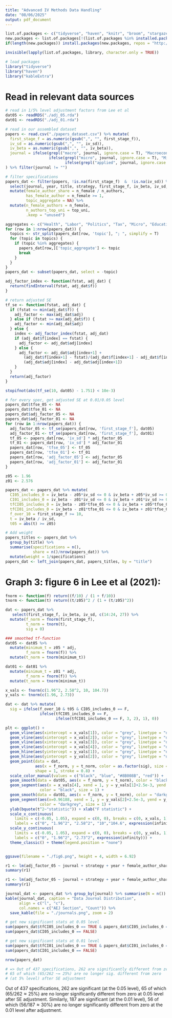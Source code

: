 ```yaml
---
title: "Advanced IV Methods Data Handling"
date: "08/06/2025"
output: pdf_document
---
```


```r
list.of.packages <- c("tidyverse", "haven", "knitr", "broom", "stargazer", "weights")
new.packages <- list.of.packages[!(list.of.packages %in% installed.packages()[,"Package"])]
if(length(new.packages)) install.packages(new.packages, repos = "http://cran.us.r-project.org")

invisible(lapply(list.of.packages, library, character.only = TRUE))

# load packages
library("tidyverse")
library("haven")
library("kableExtra")
```

# Read in relevant data sources

```r
# read in 1/5% level adjustment factors from Lee et al
dat05 <- readRDS("./adj_05.rda")
dat01 <- readRDS("./adj_01.rda")

# read in our assembled dataset
papers <- read.csv("./papers_dataset.csv") %>% mutate(
  first_stage_f = as.numeric(gsub(",", "", first_stage_f)),
  iv_sd = as.numeric(gsub(",", "", iv_sd)),
  iv_beta = as.numeric(gsub(",", "", iv_beta)),
  journal = ifelse(grepl("macro", journal, ignore.case = T), "Macroeconomics",
                   ifelse(grepl("micro", journal, ignore.case = T), "Microeconomics",
                          ifelse(grepl("applied", journal, ignore.case = T), "Applied Economics", "Economic Policy")))
) %>% filter(journal != "")

# filter specifications 
papers_dat <- filter(papers, !is.na(first_stage_f)  &  !is.na(iv_sd)) %>%
  select(journal, year, title, strategy, first_stage_f, iv_beta, iv_sd, n_authors, n_female, top_uni, topic) %>%
  mutate(female_author_share = n_female / n_authors,
         has_female_author = n_female >= 1,
         topic_aggregate = NA) %>%
  mutate(n_female_authors = n_female, 
         n_authors_top_uni = top_uni,
         .keep = "unused") 

aggregates <- c("Health", "Labor", "Politics", "Tax", "Micro", "Education", "Law", "Macro")
for (row in 1:nrow(papers_dat)) {
  topics <- str_split(papers_dat[row, 'topic'], "; ", simplify = T)
  for (topic in topics) {
    if (topic %in% aggregates) {
      papers_dat[row,]['topic_aggregate'] <- topic
      break
    }
  }
}
papers_dat <- subset(papers_dat, select = -topic)
```

```r
adj_factor_index <- function(fstat, adj_dat) {
  return(findInterval(fstat, adj_dat$f))
}

# return adjusted SE
tf_se <- function(fstat, adj_dat) {
  if (fstat <= min(adj_dat$f)) {
    adj_factor <- max(adj_dat$adj)
  } else if (fstat >= max(adj_dat$f)) {
    adj_factor <- min(adj_dat$adj)
  } else {
    index <- adj_factor_index(fstat, adj_dat)
    if (adj_dat$f[index] == fstat) {
      adj_factor <- adj_dat$adj[index]
    } else {
      adj_factor <- adj_dat$adj[index+1] + 
        (adj_dat$f[index+1] - fstat)/(adj_dat$f[index+1] - adj_dat$f[index]) *
        (adj_dat$adj[index] - adj_dat$adj[index+1])
    }
  }
  return(adj_factor)
}

stopifnot(abs(tf_se(10, dat05) - 1.751) < 10e-3)
```

```r
# for every spec, get adjusted SE at 0.01/0.05 level
papers_dat$tfse_05 <- NA
papers_dat$tfse_01 <- NA
papers_dat$adj_factor_05 <- NA
papers_dat$adj_factor_01 <- NA
for (row in 1:nrow(papers_dat)) {
  adj_factor_05 <- tf_se(papers_dat[row, 'first_stage_f'], dat05)
  adj_factor_01 <- tf_se(papers_dat[row, 'first_stage_f'], dat01)
  tf_05 <- papers_dat[row, 'iv_sd'] * adj_factor_05
  tf_01 <- papers_dat[row, 'iv_sd'] * adj_factor_01
  papers_dat[row, 'tfse_05'] <- tf_05
  papers_dat[row, 'tfse_01'] <- tf_01
  papers_dat[row, 'adj_factor_05'] <- adj_factor_05
  papers_dat[row, 'adj_factor_01'] <- adj_factor_01
}
```

```r
z05 <- 1.96
z01 <- 2.576

papers_dat <- papers_dat %>% mutate(
  CI05_includes_0 = iv_beta - z05*iv_sd <= 0 & iv_beta + z05*iv_sd >= 0,
  CI01_includes_0 = iv_beta - z01*iv_sd <= 0 & iv_beta + z01*iv_sd >= 0,
  tfCI05_includes_0 = iv_beta - z05*tfse_05 <= 0 & iv_beta + z05*tfse_05 >= 0,
  tfCI01_includes_0 = iv_beta - z01*tfse_01 <= 0 & iv_beta + z01*tfse_01 >= 0,
  f_over_10 = first_stage_f >= 10,
  t = iv_beta / iv_sd,
  t05 = abs(t) >= z05)

# Add weight
papers_titles <- papers_dat %>% 
  group_by(title) %>% 
  summarise(specifications = n(),
            share = n()/nrow(papers_dat)) %>% 
  mutate(weight = 1/specifications)
papers_dat <- left_join(papers_dat, papers_titles, by = "title")
```


# Graph 3: figure 6 in Lee et al (2021):

```r
fnorm <- function(f) return((f/10) / (1 + f/10))
tnorm <- function(t) return((t/z05)^2 / (1 + (t/z05)^2))

dat <- papers_dat %>% 
   select(first_stage_f, iv_beta, iv_sd, c(14:24, 27)) %>%
  mutate(f_norm = fnorm(first_stage_f),
         t_norm = tnorm(t),
         sig = 0)

### smoothed tf-function
dat05 <- dat05 %>%
  mutate(minimum_t = z05 * adj,
         f_norm = fnorm(f)) %>%
  mutate(t_norm = tnorm(minimum_t))

dat01 <- dat01 %>%
  mutate(minimum_t = z01 * adj, 
         f_norm = fnorm(f)) %>%
  mutate(t_norm = tnorm(minimum_t))

x_vals <- fnorm(c(1.96^2, 2.58^2, 10, 104.7))
y_vals <- tnorm(c(1.96, 2.73))

dat <- dat %>% mutate(
  sig = ifelse(f_over_10 & t05 & CI05_includes_0 == F,
               ifelse(tfCI05_includes_0 == F, 
                      ifelse(tfCI01_includes_0 == F, 3, 2), 1), 0))

plt <- ggplot() +
  geom_vline(aes(xintercept = x_vals[1]), color = "grey", linetype = "dashed") + 
  geom_vline(aes(xintercept = x_vals[2]), color = "grey", linetype = "dashed") + 
  geom_vline(aes(xintercept = x_vals[3]), color = "grey", linetype = "dashed") + 
  geom_vline(aes(xintercept = x_vals[4]), color = "grey", linetype = "dashed") +
  geom_hline(aes(yintercept = y_vals[1]), color = "grey", linetype = "dashed") + 
  geom_hline(aes(yintercept = y_vals[2]), color = "grey", linetype = "dashed") + 
  geom_point(data = dat, 
             aes(x = f_norm, y = t_norm, color = as.factor(sig), size = weight), 
             shape = 1, stroke = 0.8) + 
  scale_color_manual(values = c("black", "blue", "#8B008B", "red")) +
  geom_smooth(data = dat05, aes(x = f_norm, y = t_norm), color = "black") +
  geom_segment(aes(x = x_vals[4], xend = 1, y = y_vals[1]+2.5e-3, yend = y_vals[1]+2.5e-3), 
               color = "black", size = 1) +
  geom_smooth(data = dat01, aes(x = f_norm, y = t_norm), color = "darkgrey") +
  geom_segment(aes(x=0.96188, xend = 1, y = y_vals[2]+2.5e-3, yend = y_vals[2]+2.5e-3), 
               color = "darkgrey", size = 1) +
  ylab(bquote(t^2~"statistic")) + xlab("F statistic") + 
  scale_x_continuous(
    limits = c(-0.05, 1.05), expand = c(0, 0), breaks = c(0, x_vals, 1),  
    labels = c("0", "1.96^2", "2.58^2", "10","104.6", expression(infinity)))  +
  scale_y_continuous(
    limits = c(-0.05, 1.05), expand = c(0, 0), breaks = c(0, y_vals, 1), 
    labels = c("0", "1.96^2", "2.73^2", expression(infinity))) + 
  theme_classic() + theme(legend.position = "none")


ggsave(filename = "./fig6.png", height = 4, width = 6.92)
```

```r
r1 <- lm(adj_factor_05 ~ journal + strategy + year + female_author_share + has_female_author + topic_aggregate, data = papers_dat)
summary(r1)

r1 <- lm(adj_factor_05 ~ journal + strategy + year + female_author_share + has_female_author + topic_aggregate, data = papers_dat)
summary(r1)
```

```r
journal_dat <- papers_dat %>% group_by(journal) %>% summarise(N = n())
kable(journal_dat, caption = "Data Journal Distribution", 
      align = c("l", "c"), 
      col.names = c("AEJ Section", "Count")) %>%
  save_kable(file = "./journals.png", zoom = 2)
```

```r
# get new significant stats at 0.05 level
sum(papers_dat$tfCI05_includes_0 == TRUE & papers_dat$CI05_includes_0 == FALSE)
sum(papers_dat$CI05_includes_0 == FALSE)

# get new significant stats at 0.01 level
sum(papers_dat$tfCI01_includes_0 == TRUE & papers_dat$CI01_includes_0 == FALSE)
sum(papers_dat$CI01_includes_0 == FALSE)

nrow(papers_dat)

# => Out of 437 specifications, 262 are significantly different from zero
# 65 of which (65/262 ~= 25%) are no longer sig. different from zero
# (at 5% level) after SE adjustment
```

Out of 437 specifications, 262 are significant (at the 0.05 level), 65 of which ($65/262 \approx 25\%$) are no longer significantly different from zero at 0.05 level after SE adjustment. Similarly, 187 are significant (at the 0.01 level), 56 of which ($56/187 \approx 30\%$) are no longer significantly different from zero at the 0.01 level after adjustment.
